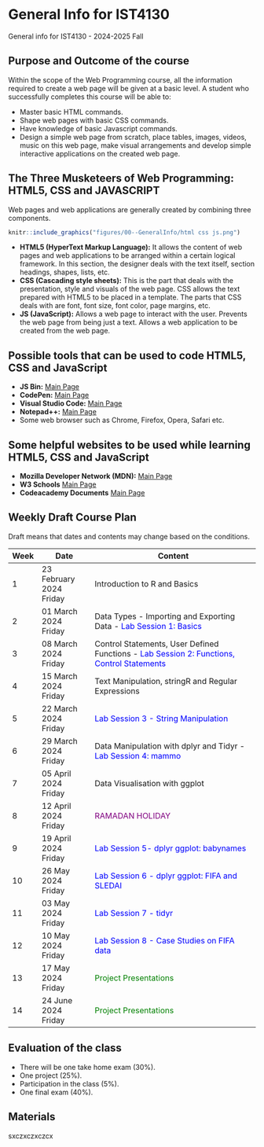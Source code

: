 # General Info for IST4130 {-}
<span class = 'eligible'> General info for IST4130 - 2024-2025 Fall </span>

## Purpose and Outcome of the course 

Within the scope of the Web Programming course, all the information required to create a web page will be given at a basic level. A student who successfully completes this course will be able to:

* Master basic HTML commands.
* Shape web pages with basic CSS commands.
* Have knowledge of basic Javascript commands.
* Design a simple web page from scratch, place tables, images, videos, music on this web page, make visual arrangements and develop simple interactive applications on the created web page.

## The Three Musketeers of Web Programming: HTML5, CSS and JAVASCRIPT

Web pages and web applications are generally created by combining three components.

```r
knitr::include_graphics("figures/00--GeneralInfo/html css js.png")
```

* **HTML5 (HyperText Markup Language):** It allows the content of web pages and web applications to be arranged within a certain logical framework. In this section, the designer deals with the text itself, section headings, shapes, lists, etc.
* **CSS (Cascading style sheets):** This is the part that deals with the presentation, style and visuals of the web page. CSS allows the text prepared with HTML5 to be placed in a template. The parts that CSS deals with are font, font size, font color, page margins, etc.
* **JS (JavaScript):** Allows a web page to interact with the user. Prevents the web page from being just a text. Allows a web application to be created from the web page.

## Possible tools that can be used to code HTML5, CSS and JavaScript

*	**JS Bin:** [Main Page](https://jsbin.com/ 'JS Bin Main Page')
*	**CodePen:** [Main Page](https://codepen.io 'CodePen Main Page')
*	**Visual Studio Code:** [Main Page](https://code.visualstudio.com/)
*	**Notepad++:** [Main Page](https://notepad-plus-plus.org/)
* Some web browser such as Chrome, Firefox, Opera, Safari etc.

## Some helpful websites to be used while learning HTML5, CSS and JavaScript

* **Mozilla Developer Network (MDN):** [Main Page](https://developer.mozilla.org/en-US/)
* **W3 Schools** [Main Page](https://www.w3schools.com/)
* **Codeacademy Documents** [Main Page](https://www.codecademy.com/resources/docs)

## Weekly Draft Course Plan

Draft means that dates and contents may change based on the conditions.

| Week | Date                     | Content                                                                             |
|------|--------------------------|-------------------------------------------------------------------------------------|
| 1    | 23 February 2024 Friday  | Introduction to R and Basics                                                        |
| 2    | 01 March 2024 Friday     | Data Types - Importing and Exporting Data -  <span style="color: blue;">Lab Session 1: Basics </span>                   |
| 3    | 08 March 2024 Friday     | Control Statements, User Defined Functions -  <span style="color: blue;">Lab Session 2: Functions, Control Statements </span>  |
| 4    | 15 March 2024 Friday     | Text Manipulation, stringR and Regular Expressions                                   |
| 5    | 22 March 2024 Friday     |  <span style="color: blue;">Lab Session 3 - String Manipulation   </span>                                                |
| 6    | 29 March 2024 Friday     | Data Manipulation with dplyr and Tidyr -  <span style="color: blue;">Lab Session 4: mammo </span>                        |
| 7    | 05 April 2024 Friday     | Data Visualisation with ggplot                                                       |
| 8    | 12 April 2024 Friday     | <span style="color: purple;">RAMADAN HOLIDAY </span>                                 |
| 9    | 19 April 2024 Friday     |  <span style="color: blue;">Lab Session 5- dplyr ggplot: babynames </span>                                                |
| 10   | 26 May 2024 Friday       |  <span style="color: blue;">Lab Session 6 - dplyr ggplot: FIFA and SLEDAI </span>                                         |
| 11   | 03 May 2024 Friday       |  <span style="color: blue;">Lab Session 7 - tidyr </span>                                                                 |
| 12   | 10 May 2024 Friday       |  <span style="color: blue;">Lab Session 8 - Case Studies on FIFA data </span>                                             |
| 13   | 17 May 2024 Friday       | <span style="color: green;"> Project Presentations </span>                                         |
| 14   | 24 June 2024 Friday      | <span style="color: green;"> Project Presentations </span>                                                               |

## Evaluation of the class

* There will be one take home exam (30%).
* One project (25%).
* Participation in the class (5%).
* One final exam (40%).

## Materials

sxczxczxczcx
